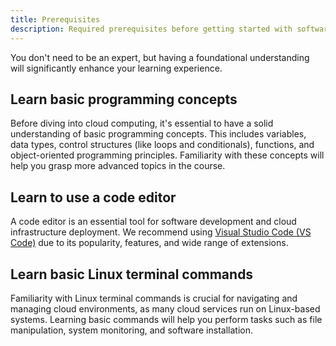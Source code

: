```yaml
---
title: Prerequisites
description: Required prerequisites before getting started with software and cloud engineering.
---
```



<Aside type="tip">
You don't need to be an expert, but having a foundational understanding will significantly enhance your learning experience.
</Aside>

## Learn basic programming concepts

Before diving into cloud computing, it's essential to have a solid understanding of basic programming concepts. This includes variables, data types, control structures (like loops and conditionals), functions, and object-oriented programming principles. Familiarity with these concepts will help you grasp more advanced topics in the course.

## Learn to use a code editor

A code editor is an essential tool for software development and cloud infrastructure deployment. We recommend using [Visual Studio Code (VS Code)](https://code.visualstudio.com/) due to its popularity, features, and wide range of extensions.

## Learn basic Linux terminal commands

Familiarity with Linux terminal commands is crucial for navigating and managing cloud environments, as many cloud services run on Linux-based systems. Learning basic commands will help you perform tasks such as file manipulation, system monitoring, and software installation.
